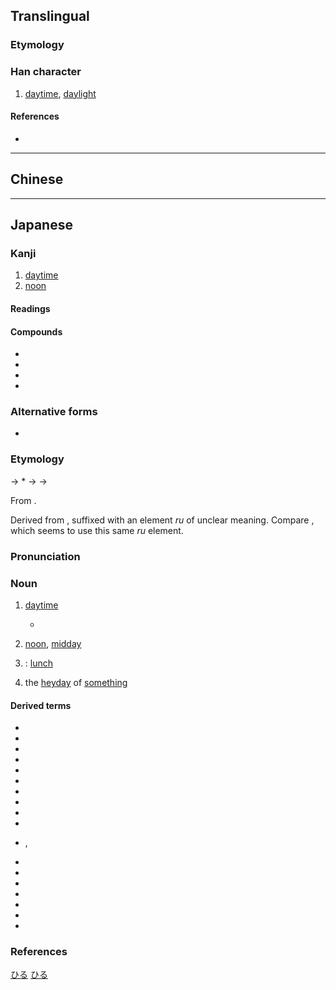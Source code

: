 {{also|晝}}
{{character info}}
==Translingual==
{{ja-forms|昼|昼|[[晝]]}}
{{stroke order|type=animate}}

===Etymology===
{{Han simp|晝|f=聿|t=尺}}

===Han character===
{{Han char|rn=72|rad=日|as=05|sn=9|four=|canj=SOAM|ids=⿵尺旦}}

# [[daytime]], [[daylight]]

====References====
* {{Han ref|kx=0494.181|dkj=13886|dj=0859.070|hdz=21504.030|uh=663C|ud=26172}}

----

==Chinese==
{{zh-see|晝}}

----

==Japanese==
{{ja-kanji forms|昼|晝}}

===Kanji===
{{ja-kanji|grade=2|rs=日05|kyu=晝}}

# [[daytime]]
# [[noon]]

====Readings====
{{ja-readings
|goon=ちゅう<ちう
|kanon=ちゅう<ちう
|kun=ひる-
|nanori=あき, あきら
}}

====Compounds====
{{der-top}}
* {{ja-r|昼間|ちゅうかん}}
* {{ja-r|昼%食|ちゅう%しょく|[[lunch]]}}
* {{ja-r|昼夜|ちゅうや}}
* {{ja-r|白%昼|はく%ちゅう}}
{{der-bottom}}

===Alternative forms===
{{ja-kanjitab|ひる|yomi=kun}}

* {{s|noon}} {{ja-l|午}}

===Etymology===
{{IPAfont|⟨pi<sub>1</sub>ru⟩}} → *{{IPAchar|/pʲiru/}} → {{IPAchar|/firu/}} → {{IPAchar|/hiru/}}

From {{inh|ja|ojp|sort=ひる|-}}.

Derived from {{m|ja|日|tr=hi||[[day]]}}, suffixed with an element ''ru'' of unclear meaning. Compare {{m|ja|夜||tr=yoru|[[night]], [[evening]]}}, which seems to use this same ''ru'' element.

===Pronunciation===
{{ja-pron|yomi=k|ひる|acc=2|acc_ref=DJR,NHK}}

===Noun===
{{ja-noun|kyu=晝|ひる}}

# [[daytime]]
#* {{RQ:Kojiki|poem 21}}
#*: {{ja-usex|m=宇泥備夜麻 '''比流'''波久毛登韋 由布佐禮婆 加是布加牟登曾 許能波佐夜牙流|m_kana=うねびやま '''ひる'''はくもとゐ ゆふされば かぜふかむとぞ このはさやげる|[[畝%火%山]]'''昼'''は雲とゐ[[夕されば]]風%吹かむとぞ[[木の葉]]さやげる|うね%び%-やま '''ひる''' は くも と ゐ ゆふ されば かぜ% ふかむ と ぞ このは さやげる|rom=Unebi-yama '''hiru''' wa kumo to i yū sareba kaze fukamu to zo konoha sayageru}}
#: {{syn|ja|昼間|tr=chūkan, hiruma}}
#: {{ant|ja|[[明るい]][[間]]|tr=akarui ma|夜|tr2=yoru}}
# [[noon]], [[midday]]
#: {{syn|ja|正午|tr=shōgo}}
# {{short for|ja|昼飯|tr=hirumeshi|nodot=1|sort=ひる}}: [[lunch]]
# the [[heyday]] of [[something]]

====Derived terms====
{{der-top}}
* {{ja-r|昼顔|ヒルガオ}}
* {{ja-r|昼%餉|ひる%げ}}
* {{ja-r|昼%御飯|ひる%ごはん|[[lunch]]}}
* {{ja-r|昼頃|ひるごろ}}
* {{ja-r|昼%下がり|ひる%さがり}}
* {{ja-r|昼 時分|ひる じぶん}}
* {{ja-r|昼%過ぎ|ひる%すぎ}}
* {{ja-r|昼%立ち|ひる%だち}}
* {{ja-r|昼つ方|ひる つ かた}}
* {{ja-r|昼時|ひるどき}}
* {{ja-r|御%昼%成る|お%ひる%なる}}, {{ja-r|御%昼成る|お%ひんなる}}
* {{ja-r|昼%寝|ひる%ね}}
* {{ja-r|昼%間|ひる%ま}}
* {{ja-r|昼前|ひるまえ}}
* {{ja-r|昼飯|ひるめし}}
* {{ja-r|昼%養い|ひる%やしない}}
* {{ja-r|真%昼|ま%ひる}}
* {{ja-r|夜昼|よるひる}}
{{der-bottom}}

===References===
<references/>

[[Category:Japanese basic words|ひる]]
[[Category:ja:Time|ひる]]